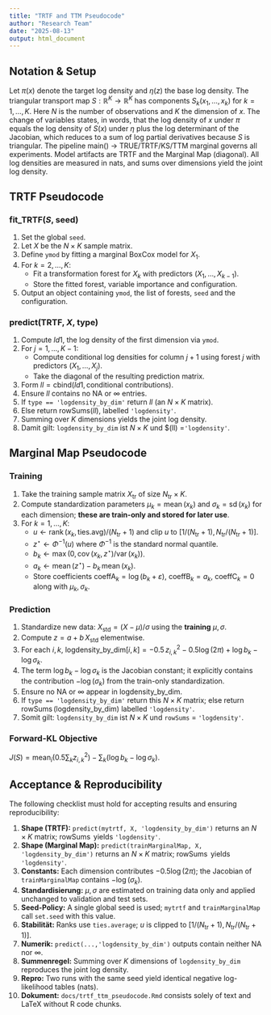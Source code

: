 ```yaml
---
title: "TRTF and TTM Pseudocode"
author: "Research Team"
date: "2025-08-13"
output: html_document
---
```


## Notation & Setup

Let $\pi(x)$ denote the target log density and $\eta(z)$ the base log density. The triangular transport map $S: \mathbb{R}^K \to \mathbb{R}^K$ has components $S_k(x_1,\ldots,x_k)$ for $k=1,\ldots,K$. Here $N$ is the number of observations and $K$ the dimension of $x$. The change of variables states, in words, that the log density of $x$ under $\pi$ equals the log density of $S(x)$ under $\eta$ plus the log determinant of the Jacobian, which reduces to a sum of log partial derivatives because $S$ is triangular. The pipeline main() -> TRUE/TRTF/KS/TTM marginal governs all experiments. Model artifacts are TRTF and the Marginal Map (diagonal). All log densities are measured in nats, and sums over dimensions yield the joint log density.

## TRTF Pseudocode
### fit\_TRTF($S$, seed)

1. Set the global `seed`.
2. Let $X$ be the $N\times K$ sample matrix.
3. Define `ymod` by fitting a marginal BoxCox model for $X_1$.
4. For $k=2,\ldots,K$:
   - Fit a transformation forest for $X_k$ with predictors $(X_1,\ldots,X_{k-1})$.
   - Store the fitted forest, variable importance and configuration.
5. Output an object containing `ymod`, the list of forests, `seed` and the configuration.

### predict(TRTF, $X$, type)

1. Compute $ld1$, the log density of the first dimension via `ymod`.
2. For $j=1,\ldots,K-1$:
   - Compute conditional log densities for column $j+1$ using forest $j$ with predictors $(X_1,\ldots,X_j)$.
   - Take the diagonal of the resulting prediction matrix.
3. Form $ll = \text{cbind}(ld1, \text{conditional contributions})$.
4. Ensure $ll$ contains no NA or $\infty$ entries.
5. If `type == 'logdensity_by_dim'` return $ll$ (an $N\times K$ matrix).
6. Else return $\text{rowSums}(ll)$, labelled `'logdensity'`.
7. Summing over $K$ dimensions yields the joint log density.
8. Damit gilt: `logdensity_by_dim` ist $N\times K$ und $\text{rowSums}(ll) =`'logdensity'`.

## Marginal Map Pseudocode

### Training

1. Take the training sample matrix $X_{\text{tr}}$ of size $N_{\text{tr}}\times K$.
2. Compute standardization parameters $\mu_k = \operatorname{mean}(x_{k})$ and $\sigma_k = \operatorname{sd}(x_{k})$ for each dimension; **these are train-only and stored for later use**.
3. For $k=1,\ldots,K$:
   - $u \leftarrow \operatorname{rank}(x_k, \text{ties.avg})/(N_{\text{tr}}+1)$ and clip $u$ to $[1/(N_{\text{tr}}+1), N_{\text{tr}}/(N_{\text{tr}}+1)]$.
   - $z^\star \leftarrow \Phi^{-1}(u)$ where $\Phi^{-1}$ is the standard normal quantile.
   - $b_k \leftarrow \max(0, \operatorname{cov}(x_k, z^\star)/\operatorname{var}(x_k))$.
   - $a_k \leftarrow \operatorname{mean}(z^\star) - b_k\,\operatorname{mean}(x_k)$.
   - Store coefficients $\text{coeffA}_k = \log(b_k+\varepsilon)$, $\text{coeffB}_k = a_k$, $\text{coeffC}_k = 0$ along with $\mu_k,\sigma_k$.

### Prediction

1. Standardize new data: $X_{\text{std}} = (X-\mu)/\sigma$ using the **training** $\mu,\sigma$.
2. Compute $z = a + b\, X_{\text{std}}$ elementwise.
3. For each $i,k$, 
   $\text{logdensity\_by\_dim}[i,k] = -0.5\,z_{i,k}^2 -0.5\log(2\pi) + \log b_k - \log \sigma_k$.
4. The term $\log b_k - \log \sigma_k$ is the Jacobian constant; it explicitly contains the contribution $-\log(\sigma_k)$ from the train-only standardization.
5. Ensure no NA or $\infty$ appear in $\text{logdensity\_by\_dim}$.
6. If `type == 'logdensity_by_dim'` return this $N\times K$ matrix; else return $\operatorname{rowSums}(\text{logdensity\_by\_dim})$ labelled `'logdensity'`.
7. Somit gilt: `logdensity_by_dim` ist $N\times K$ und `rowSums` = `'logdensity'`.

### Forward-KL Objective

$J(S) = \operatorname{mean}_i\left(0.5\sum_k z_{i,k}^2\right) - \sum_k(\log b_k - \log \sigma_k)$.

## Acceptance & Reproducibility

The following checklist must hold for accepting results and ensuring reproducibility:

1. **Shape (TRTF):** `predict(mytrtf, X, 'logdensity_by_dim')` returns an $N\times K$ matrix; $\operatorname{rowSums}$ yields `'logdensity'`.
2. **Shape (Marginal Map):** `predict(trainMarginalMap, X, 'logdensity_by_dim')` returns an $N\times K$ matrix; $\operatorname{rowSums}$ yields `'logdensity'`.
3. **Constants:** Each dimension contributes $-0.5\log(2\pi)$; the Jacobian of `trainMarginalMap` contains $-\log(\sigma_k)$.
4. **Standardisierung:** $\mu,\sigma$ are estimated on training data only and applied unchanged to validation and test sets.
5. **Seed-Policy:** A single global seed is used; `mytrtf` and `trainMarginalMap` call `set.seed` with this value.
6. **Stabilität:** Ranks use `ties.average`; $u$ is clipped to $[1/(N_{\text{tr}}+1), N_{\text{tr}}/(N_{\text{tr}}+1)]$.
7. **Numerik:** `predict(...,'logdensity_by_dim')` outputs contain neither NA nor $\infty$.
8. **Summenregel:** Summing over $K$ dimensions of `logdensity_by_dim` reproduces the joint log density.
9. **Repro:** Two runs with the same seed yield identical negative log-likelihood tables (nats).
10. **Dokument:** `docs/trtf_ttm_pseudocode.Rmd` consists solely of text and LaTeX without R code chunks.

